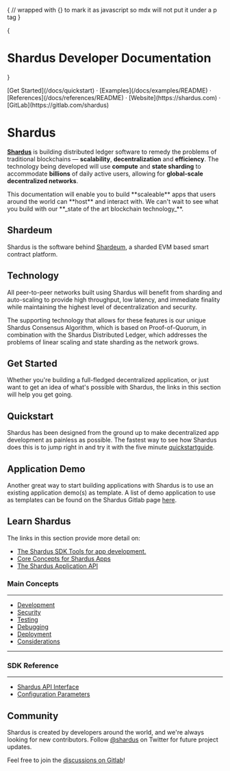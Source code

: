 
{
// wrapped with {} to mark it as javascript so mdx will not put it under a p tag
}

{<h1 className="text-center font-extrabold md:text-5xl mt-8">Shardus Developer Documentation</h1>}


<div className="mt-16 mb-20 text-center">
  [Get Started](/docs/quickstart) · [Examples](/docs/examples/README) · [References](/docs/references/README) · [Website](https://shardus.com) · [GitLab](https://gitlab.com/shardus)
</div>

<Bleed><Features/></Bleed>

# Shardus
<a href="https://www.shardus.com" className="text-red-500 no-underline hover:underline">**Shardus**</a> is building distributed ledger software to remedy the problems of traditional blockchains — **scalability**, **decentralization** and **efficiency**. The technology being developed will use **compute** and **state sharding** to accommodate **billions** of daily active users, allowing for **global-scale decentralized networks**.

<Callout emoji="🚀" type="error">
  This documentation will enable you to build **scaleable** apps that users around the world can **host** and interact with. We can't wait to see what you build with our **_state of the art blockchain technology_**.
</Callout>

## Shardeum

Shardus is the software behind [Shardeum](https://shardeum.org/), a sharded EVM based smart contract platform.

## Technology

All peer-to-peer networks built using Shardus will benefit from sharding and auto-scaling to provide high throughput, low latency, and immediate finality while maintaining the highest level of decentralization and security.

The supporting technology that allows for these features is our unique Shardus Consensus Algorithm, which is based on Proof-of-Quorum, in combination with the Shardus Distributed Ledger, which addresses the problems of linear scaling and state sharding as the network grows.

## Get Started

Whether you're building a full-fledged decentralized application, or just want to get an idea of what's possible with Shardus, the links in this section will help you get going.

## Quickstart

Shardus has been designed from the ground up to make decentralized app
development as painless as possible. The fastest way to see how Shardus does
this is to jump right in and try it with the five minute [quickstartguide](/docs/quickstart).

## Application Demo

Another great way to start building applications with Shardus is to use an
existing application demo(s) as template. A list of demo application to use as templates can be found on
the Shardus Gitlab page [here](https://gitlab.com/shardus/applications).

## Learn Shardus

The links in this section provide more detail on:

- [The Shardus SDK Tools for app development.](/docs/tools/README)
- [Core Concepts for Shardus Apps](/docs/main-concepts/README)
- [The Shardus Application API](/docs/api/README)

### Main Concepts

---

- [Development](/docs/main-concepts/development/README)
- [Security](/docs/main-concepts/security/README)
- [Testing](/docs/main-concepts/testing/README)
- [Debugging](/docs/main-concepts/debugging/README)
- [Deployment](/docs/main-concepts/deployment/README)
- [Considerations](/docs/main-concepts/considerations/README)

---

### SDK Reference

---

- [Shardus API Interface](/docs/api/interface/README)
- [Configuration Parameters](/docs/api/configuration/README)

## Community

Shardus is created by developers around the world, and we're always looking for new contributors.
Follow [@shardus](https://twitter.com/ShardusLedger) on Twitter for future project updates.

Feel free to join the [discussions on Gitlab](https://gitlab.com/shardus)!
